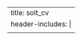 ---
title: solt_cv
header-includes: |
  <meta http-equiv="Refresh" content="0; URL=SoltCV_202408.pdf">
---
